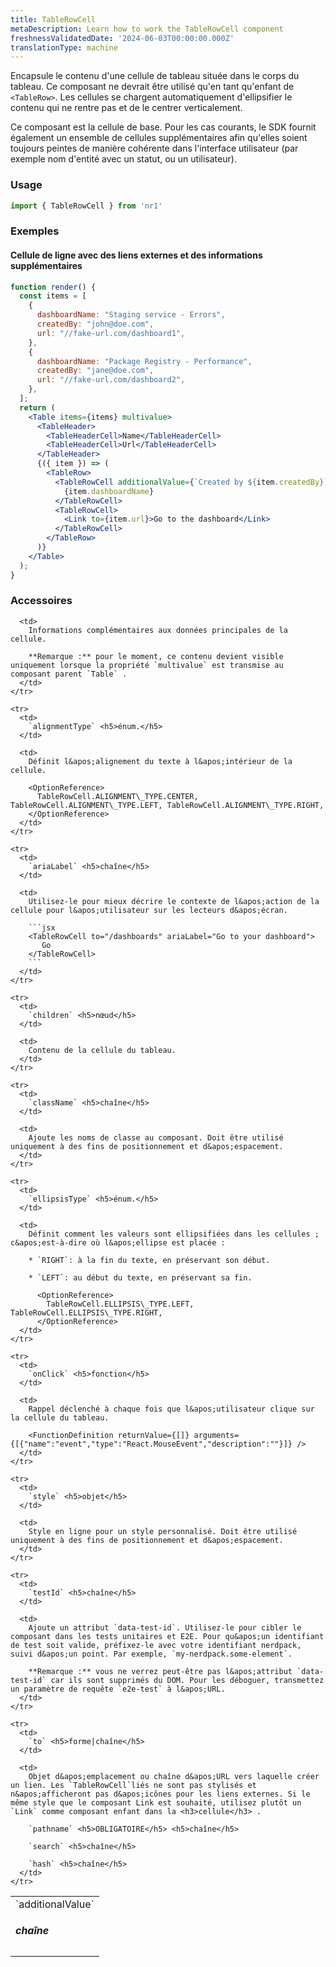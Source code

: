 ```yaml
---
title: TableRowCell
metaDescription: Learn how to work the TableRowCell component
freshnessValidatedDate: '2024-06-03T00:00:00.000Z'
translationType: machine
---
```


Encapsule le contenu d&apos;une cellule de tableau située dans le corps du tableau. Ce composant ne devrait être utilisé qu&apos;en tant qu&apos;enfant de `<TableRow>`. Les cellules se chargent automatiquement d&apos;ellipsifier le contenu qui ne rentre pas et de le centrer verticalement.

Ce composant est la cellule de base. Pour les cas courants, le SDK fournit également un ensemble de cellules supplémentaires afin qu&apos;elles soient toujours peintes de manière cohérente dans l&apos;interface utilisateur (par exemple nom d&apos;entité avec un statut, ou un utilisateur).

### Usage

```jsx
import { TableRowCell } from 'nr1'
```

### Exemples

#### Cellule de ligne avec des liens externes et des informations supplémentaires

```jsx
function render() {
  const items = [
    {
      dashboardName: "Staging service - Errors",
      createdBy: "john@doe.com",
      url: "//fake-url.com/dashboard1",
    },
    {
      dashboardName: "Package Registry - Performance",
      createdBy: "jane@doe.com",
      url: "//fake-url.com/dashboard2",
    },
  ];
  return (
    <Table items={items} multivalue>
      <TableHeader>
        <TableHeaderCell>Name</TableHeaderCell>
        <TableHeaderCell>Url</TableHeaderCell>
      </TableHeader>
      {({ item }) => (
        <TableRow>
          <TableRowCell additionalValue={`Created by ${item.createdBy}`}>
            {item.dashboardName}
          </TableRowCell>
          <TableRowCell>
            <Link to={item.url}>Go to the dashboard</Link>
          </TableRowCell>
        </TableRow>
      )}
    </Table>
  );
}
```

### Accessoires

<table>
  <tbody>
    <tr>
      <td>
        `additionalValue` <h5>chaîne</h5>
      </td>

      <td>
        Informations complémentaires aux données principales de la cellule.

        **Remarque :** pour le moment, ce contenu devient visible uniquement lorsque la propriété `multivalue` est transmise au composant parent `Table` .
      </td>
    </tr>

    <tr>
      <td>
        `alignmentType` <h5>énum.</h5>
      </td>

      <td>
        Définit l&apos;alignement du texte à l&apos;intérieur de la cellule.

        <OptionReference>
          TableRowCell.ALIGNMENT\_TYPE.CENTER, TableRowCell.ALIGNMENT\_TYPE.LEFT, TableRowCell.ALIGNMENT\_TYPE.RIGHT,
        </OptionReference>
      </td>
    </tr>

    <tr>
      <td>
        `ariaLabel` <h5>chaîne</h5>
      </td>

      <td>
        Utilisez-le pour mieux décrire le contexte de l&apos;action de la cellule pour l&apos;utilisateur sur les lecteurs d&apos;écran.

        ```jsx
        <TableRowCell to="/dashboards" ariaLabel="Go to your dashboard">
           Go 
        </TableRowCell> 
        ```
      </td>
    </tr>

    <tr>
      <td>
        `children` <h5>nœud</h5>
      </td>

      <td>
        Contenu de la cellule du tableau.
      </td>
    </tr>

    <tr>
      <td>
        `className` <h5>chaîne</h5>
      </td>

      <td>
        Ajoute les noms de classe au composant. Doit être utilisé uniquement à des fins de positionnement et d&apos;espacement.
      </td>
    </tr>

    <tr>
      <td>
        `ellipsisType` <h5>énum.</h5>
      </td>

      <td>
        Définit comment les valeurs sont ellipsifiées dans les cellules ; c&apos;est-à-dire où l&apos;ellipse est placée :

        * `RIGHT`: à la fin du texte, en préservant son début.

        * `LEFT`: au début du texte, en préservant sa fin.

          <OptionReference>
            TableRowCell.ELLIPSIS\_TYPE.LEFT, TableRowCell.ELLIPSIS\_TYPE.RIGHT,
          </OptionReference>
      </td>
    </tr>

    <tr>
      <td>
        `onClick` <h5>fonction</h5>
      </td>

      <td>
        Rappel déclenché à chaque fois que l&apos;utilisateur clique sur la cellule du tableau.

        <FunctionDefinition returnValue={[]} arguments={[{"name":"event","type":"React.MouseEvent","description":""}]} />
      </td>
    </tr>

    <tr>
      <td>
        `style` <h5>objet</h5>
      </td>

      <td>
        Style en ligne pour un style personnalisé. Doit être utilisé uniquement à des fins de positionnement et d&apos;espacement.
      </td>
    </tr>

    <tr>
      <td>
        `testId` <h5>chaîne</h5>
      </td>

      <td>
        Ajoute un attribut `data-test-id`. Utilisez-le pour cibler le composant dans les tests unitaires et E2E. Pour qu&apos;un identifiant de test soit valide, préfixez-le avec votre identifiant nerdpack, suivi d&apos;un point. Par exemple, `my-nerdpack.some-element`.

        **Remarque :** vous ne verrez peut-être pas l&apos;attribut `data-test-id` car ils sont supprimés du DOM. Pour les déboguer, transmettez un paramètre de requête `e2e-test` à l&apos;URL.
      </td>
    </tr>

    <tr>
      <td>
        `to` <h5>forme|chaîne</h5>
      </td>

      <td>
        Objet d&apos;emplacement ou chaîne d&apos;URL vers laquelle créer un lien. Les `TableRowCell`liés ne sont pas stylisés et n&apos;afficheront pas d&apos;icônes pour les liens externes. Si le même style que le composant Link est souhaité, utilisez plutôt un `Link` comme composant enfant dans la <h3>cellule</h3> .

        `pathname` <h5>OBLIGATOIRE</h5> <h5>chaîne</h5>

        `search` <h5>chaîne</h5>

        `hash` <h5>chaîne</h5>
      </td>
    </tr>
  </tbody>
</table>
